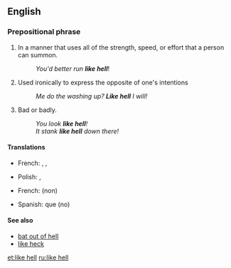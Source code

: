 ==English==

===Prepositional phrase===
{{head|en|prepositional phrase|head=[[like]] [[hell]]}}

# {{context|intensifier|lang=en}} In a manner that uses all of the strength, speed, or effort that a person can summon.
#: ''You'd better run '''like hell'''''!
# Used ironically to express the opposite of one's intentions
#: ''Me do the washing up? '''Like hell''' I will!''
# Bad or badly.
#: ''You look '''like hell'''!''
#: ''It stank '''like hell''' down there!''

====Translations====
{{trans-top|Using all strength, speed, effort that one can summon}}
* French: {{t+|fr|le diable aux trousses}}, {{t|fr|le diable aux cul}}, {{t|fr|le diable aux chausses}}
{{trans-mid}}
* Polish: {{t+|pl|jak diabli}}, {{t+|pl|jak cholera}}
{{trans-bottom}}

{{trans-top|Expressing the opposite of one's intentions}}
* French: {{t+|fr|putain que}} (non)
{{trans-mid}}
* Spanish: {{t+|es|a huevo}} que (no)
{{trans-bottom}}

====See also====
* [[bat out of hell]]
* [[like heck]]

[[et:like hell]]
[[ru:like hell]]